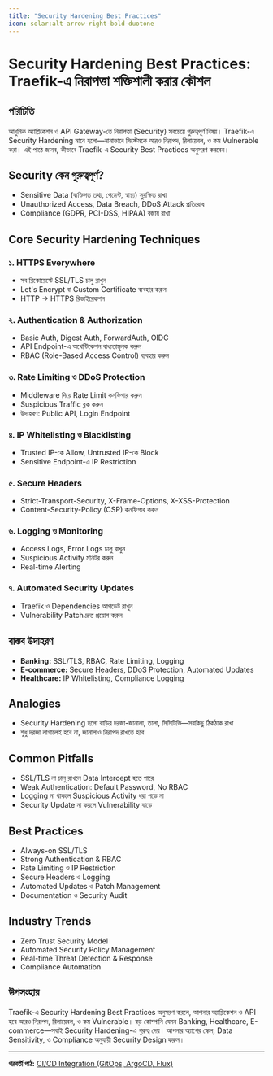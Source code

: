 ```yaml
---
title: "Security Hardening Best Practices"
icon: solar:alt-arrow-right-bold-duotone
---
```


# Security Hardening Best Practices: Traefik-এ নিরাপত্তা শক্তিশালী করার কৌশল

## পরিচিতি

আধুনিক অ্যাপ্লিকেশন ও API Gateway-তে নিরাপত্তা (Security) সবচেয়ে গুরুত্বপূর্ণ বিষয়। Traefik-এ Security Hardening মানে হলো—নানাভাবে সিস্টেমকে আরও নিরাপদ, রিলায়েবল, ও কম Vulnerable করা। এই পাঠে জানব, কীভাবে Traefik-এ Security Best Practices অনুসরণ করবেন।

## Security কেন গুরুত্বপূর্ণ?

- Sensitive Data (ব্যক্তিগত তথ্য, পেমেন্ট, স্বাস্থ্য) সুরক্ষিত রাখা
- Unauthorized Access, Data Breach, DDoS Attack প্রতিরোধ
- Compliance (GDPR, PCI-DSS, HIPAA) বজায় রাখা

## Core Security Hardening Techniques

### ১. HTTPS Everywhere
- সব রিকোয়েস্টে SSL/TLS চালু রাখুন
- Let's Encrypt বা Custom Certificate ব্যবহার করুন
- HTTP → HTTPS রিডাইরেকশন

### ২. Authentication & Authorization
- Basic Auth, Digest Auth, ForwardAuth, OIDC
- API Endpoint-এ অথেন্টিকেশন বাধ্যতামূলক করুন
- RBAC (Role-Based Access Control) ব্যবহার করুন

### ৩. Rate Limiting ও DDoS Protection
- Middleware দিয়ে Rate Limit কনফিগার করুন
- Suspicious Traffic ব্লক করুন
- উদাহরণ: Public API, Login Endpoint

### ৪. IP Whitelisting ও Blacklisting
- Trusted IP-কে Allow, Untrusted IP-কে Block
- Sensitive Endpoint-এ IP Restriction

### ৫. Secure Headers
- Strict-Transport-Security, X-Frame-Options, X-XSS-Protection
- Content-Security-Policy (CSP) কনফিগার করুন

### ৬. Logging ও Monitoring
- Access Logs, Error Logs চালু রাখুন
- Suspicious Activity মনিটর করুন
- Real-time Alerting

### ৭. Automated Security Updates
- Traefik ও Dependencies আপডেট রাখুন
- Vulnerability Patch দ্রুত প্রয়োগ করুন

## বাস্তব উদাহরণ

- **Banking:** SSL/TLS, RBAC, Rate Limiting, Logging
- **E-commerce:** Secure Headers, DDoS Protection, Automated Updates
- **Healthcare:** IP Whitelisting, Compliance Logging

## Analogies

- Security Hardening হলো বাড়ির দরজা-জানালা, তালা, সিসিটিভি—সবকিছু ঠিকঠাক রাখা
- শুধু দরজা লাগালেই হবে না, জানালাও নিরাপদ রাখতে হবে

## Common Pitfalls

- SSL/TLS না চালু রাখলে Data Intercept হতে পারে
- Weak Authentication: Default Password, No RBAC
- Logging না থাকলে Suspicious Activity ধরা পড়ে না
- Security Update না করলে Vulnerability বাড়ে

## Best Practices

- Always-on SSL/TLS
- Strong Authentication & RBAC
- Rate Limiting ও IP Restriction
- Secure Headers ও Logging
- Automated Updates ও Patch Management
- Documentation ও Security Audit

## Industry Trends

- Zero Trust Security Model
- Automated Security Policy Management
- Real-time Threat Detection & Response
- Compliance Automation

## উপসংহার

Traefik-এ Security Hardening Best Practices অনুসরণ করলে, আপনার অ্যাপ্লিকেশন ও API হবে আরও নিরাপদ, রিলায়েবল, ও কম Vulnerable। বড় কোম্পানি যেমন Banking, Healthcare, E-commerce—সবাই Security Hardening-এ গুরুত্ব দেয়। আপনার অ্যাপের স্কেল, Data Sensitivity, ও Compliance অনুযায়ী Security Design করুন।

---

**পরবর্তী পাঠ:** [CI/CD Integration (GitOps, ArgoCD, Flux)](/traefik/cicd)
